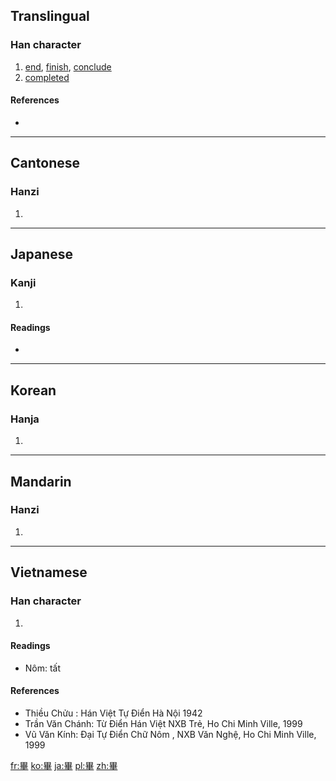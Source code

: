 {{also|毕}}
==Translingual==

===Han character===
{{Han char|rn=102|rad=田|as=06|sn=11|four=6050<sub>7</sub>|canj=田廿十 (WTJ)}}

# [[end]], [[finish]], [[conclude]]
# [[completed]]

====References====
* {{Han ref|kx=0761.210|dkj=21829|dj=1171.130|hdz=42535.090|uh=7562|ud=30050|bh=B2A6|bd=45734}}

----

==Cantonese==

===Hanzi===
{{yue-hanzi|jyut=|y=bat1|sim=毕}}

# {{defn|lang=yue|sort=田06}}

----

==Japanese==

===Kanji===
{{ja-kanji|grade=|rs=田06}}

# {{defn|lang=ja|sort=田06}}

====Readings====
* {{ja-readings|on=[[ひつ]] (hitsu)|kun=[[あみ]] (ami), [[おわる]] (owaru), [[ことごとく]] (kotogotoku)}}

----

==Korean==

===Hanja===
{{ko-hanja|hangeul=필|eumhun=|rv=pil|mr=p'il|y=phil}}

# {{defn|lang=ko|sort=田06}}

----

==Mandarin==

===Hanzi===
{{cmn-hanzi|sim=毕|pin=[[bì]] ([[bi4]])|wg=pi<sup>4</sup>}}

# {{defn|lang=cmn|sort=田06}}

----

==Vietnamese==

===Han character===
{{vi-hantu|tất|rs=田06}}

# {{defn|lang=vi|sort=田06}}

====Readings====
* Nôm: tất

====References====
* Thiều Chửu : Hán Việt Tự Điển  Hà Nội 1942
* Trần Văn Chánh: Từ Điển Hán Việt NXB Trẻ, Ho Chi Minh Ville, 1999
* Vũ Văn Kính: Đại Tự Điển Chữ Nôm , NXB Văn Nghệ, Ho Chi Minh Ville, 1999

[[fr:畢]]
[[ko:畢]]
[[ja:畢]]
[[pl:畢]]
[[zh:畢]]